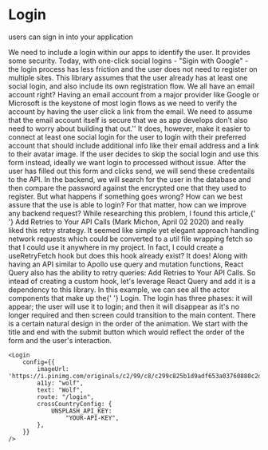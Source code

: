 
<Meta title="design system/organisms/login" />

# Login

<Subtitle>users can sign in into your application</Subtitle>

<Paragraph>
  We need to include a login within our apps to identify the user. It provides some security. Today, with one-click
  social logins - "Sigin with Google" - the login process has less friction and the user does not need to register on
  multiple sites.
</Paragraph>
<Paragraph>
  This library assumes that the user already has at least one social login, and also include its own registration flow.
  We all have an email account right? Having an email account from a major provider like Google or Microsoft is the
  keystone of most login flows as we need to verify the account by having the user click a link from the email. We need
  to assume that the email account itself is secure that we as app develops don't also need to worry about building that
  out.'' It does, however, make it easier to connect at least one social login for the user to login with their
  preferred account that should include additional info like their email address and a link to their avatar image.
</Paragraph>
<Paragraph>
  If the user decides to skip the social login and use this form instead, ideally we want login to processed without
  issue. After the user has filled out this form and clicks send, we will send these credentails to the API.
</Paragraph>
<Paragraph>
  In the backend, we will search for the user in the database and then compare the password against the encrypted one
  that they used to register.
</Paragraph>
<Paragraph>
  But what happens if something goes wrong? How can we best assure that the use is able to login? For that matter, how
  can we improve any backend request? While researching this problem, I found this article,{' '}
  <Link url="https://blog.bearer.sh/add-retry-to-api-calls-javascript-node/">Add Retries to Your API Calls</Link> (Mark
  Michon, April 02 2020) and really liked this retry strategy. It seemed like simple yet elegant approach handling
  network requests which could be converted to a util file wrapping fetch so that I could use it anywhere in my project.
  In fact, I could create a <Hilight color="">useRetryFetch</Hilight> hook but does this hook already exist? It does!
  Along with having an API similar to Apollo use query and mutation functions, React Query also has the ability to retry
  queries:
  <Link url="https://react-query.tanstack.com/guides/query-retries">Add Retries to Your API Calls</Link>. So intead of creating
  a custom hook, let's leverage React Query and add it is a dependency to this library.
</Paragraph>

<SubHeadline text="Animating Components" />

<Paragraph>
  In this example, we can see all the actor components that make up the{' '}
  <Link url="/?path=/story/menu-organisms-login--login">Login</Link>. The login has three phases: it will appear; the
  user will use it to login; and then it will disappear as it's no longer required and then screen could transition to
  the main content.
</Paragraph>

<Paragraph>
  There is a certain natural design in the order of the animation. We start with the title and end with the submit
  button which would reflect the order of the form and the user's interaction.
</Paragraph>

```
<Login
    config={{
        imageUrl: 'https://i.pinimg.com/originals/c2/99/c8/c299c825b1d9adf653a03760880c2d81.jpg',
        a11y: "wolf",
        text: "Wolf",
        route: "/login",
        crossCountryConfig: {
            UNSPLASH_API_KEY:
                "YOUR-API-KEY",
        },
    }}
/>
```

<Canvas>
  <Story name="login">
    <Login
      crossCountryConfig={
        privateConfig || {
          UNSPLASH_API_KEY: 'YOUR-API-KEY',
        }
      }
      isAnimated={false}
      hasImage={true}
      hasBackground={false}
      imageUrl={null}
    />
  </Story>
  <Story name="login without image">
    <Login
      crossCountryConfig={
        privateConfig || {
          UNSPLASH_API_KEY: 'YOUR-API-KEY',
        }
      }
      isAnimated={false}
      hasImage={true}
      hasBackground={false}
      imageUrl={null}
    />
  </Story>
  <Story name="login with animations">
    <Login
      crossCountryConfig={
        privateConfig || {
          UNSPLASH_API_KEY: 'YOUR-API-KEY',
        }
      }
      isAnimated={true}
      hasImage={false}
      hasBackground={false}
      imageUrl={null}
    />
  </Story>
</Canvas>

